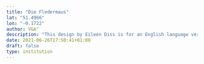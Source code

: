 ```yaml
---
title: "Die Fledermaus"
lat: "51.4966"
lon: "-0.1722"
author: V&A"
description: "This design by Eileen Diss is for an English language version made for BBC television and shown on BBC1 on 26 December 1971."
date: 2021-06-26T17:50:41+01:00
draft: false
type: institution
---
```


